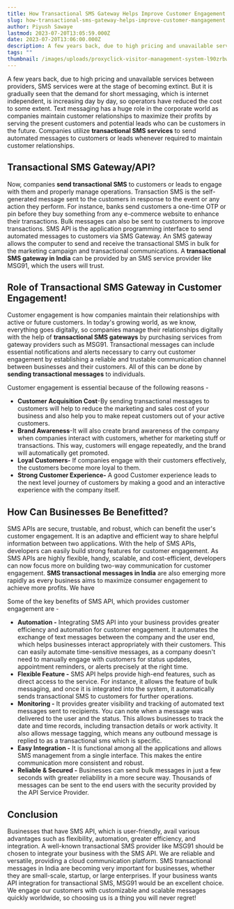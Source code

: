 ```yaml
---
title: How Transactional SMS Gateway Helps Improve Customer Engagement
slug: how-transactional-sms-gateway-helps-improve-customer-mangagement
author: Piyush Sawaye
lastmod: 2023-07-20T13:05:59.000Z
date: 2023-07-20T13:06:00.000Z
description: A few years back, due to high pricing and unavailable services between providers, SMS services were at the stage of becoming extinct. But it is gradually seen that the demand for short messaging, which is internet independent, is increasing day by day, so operators have reduced the cost to some extent. Text messaging has a huge role in the corporate world as companies maintain customer relationships to maximize their profits by serving the present customers and potential leads who can be customers in the future. Companies utilize transactional SMS services to send automated messages to customers or leads whenever required to maintain customer relationships.
tags: ""
thumbnail: /images/uploads/proxyclick-visitor-management-system-l90zrbwvcoe-unsplash.jpg
---
```


A few years back, due to high pricing and unavailable services between providers, SMS services were at the stage of becoming extinct. But it is gradually seen that the demand for short messaging, which is internet independent, is increasing day by day, so operators have reduced the cost to some extent. Text messaging has a huge role in the corporate world as companies maintain customer relationships to maximize their profits by serving the present customers and potential leads who can be customers in the future. Companies utilize **transactional SMS services** to send automated messages to customers or leads whenever required to maintain customer relationships.

**Transactional SMS Gateway/API?**
----------------------------------

Now, companies **send transactional SMS** to customers or leads to engage with them and properly manage operations. Transaction SMS is the self-generated message sent to the customers in response to the event or any action they perform. For instance, banks send customers a one-time OTP or pin before they buy something from any e-commerce website to enhance their transactions. Bulk messages can also be sent to customers to improve transactions. SMS API is the application programming interface to send automated messages to customers via SMS Gateway. An SMS gateway allows the computer to send and receive the transactional SMS in bulk for the marketing campaign and transactional communications. A **transactional SMS gateway in India** can be provided by an SMS service provider like MSG91, which the users will trust.

**Role of Transactional SMS Gateway in Customer Engagement!**
-------------------------------------------------------------

Customer engagement is how companies maintain their relationships with active or future customers. In today's growing world, as we know, everything goes digitally, so companies manage their relationships digitally with the help of **transactional SMS gateways** by purchasing services from gateway providers such as MSG91. Transactional messages can include essential notifications and alerts necessary to carry out customer engagement by establishing a reliable and trustable communication channel between businesses and their customers. All of this can be done by **sending transactional messages** to individuals.

Customer engagement is essential because of the following reasons -

* **Customer Acquisition Cost**-By sending transactional messages to customers will help to reduce the marketing and sales cost of your business and also help you to make repeat customers out of your active customers.
* **Brand Awareness**-It will also create brand awareness of the company when companies interact with customers, whether for marketing stuff or transactions. This way, customers will engage repeatedly, and the brand will automatically get promoted.
* **Loyal Customers-** If companies engage with their customers effectively, the customers become more loyal to them.
* **Strong Customer Experience-** A good Customer experience leads to the next level journey of customers by making a good and an interactive experience with the company itself.

**How Can Businesses Be Benefitted?**
-------------------------------------

SMS APIs are secure, trustable, and robust, which can benefit the user's customer engagement. It is an adaptive and efficient way to share helpful information between two applications. With the help of SMS APIs, developers can easily build strong features for customer engagement. As SMS APIs are highly flexible, handy, scalable, and cost-efficient, developers can now focus more on building two-way communication for customer engagement. **SMS transactional messages in India** are also emerging more rapidly as every business aims to maximize consumer engagement to achieve more profits. We have

Some of the key benefits of SMS API, which provides customer engagement are -

* **Automation -** Integrating SMS API into your business provides greater efficiency and automation for customer engagement. It automates the exchange of text messages between the company and the user end, which helps businesses interact appropriately with their customers. This can easily automate time-sensitive messages, as a company doesn't need to manually engage with customers for status updates, appointment reminders, or alerts precisely at the right time.
* **Flexible Feature -** SMS API helps provide high-end features, such as direct access to the service. For instance, it allows the feature of bulk messaging, and once it is integrated into the system, it automatically sends transactional SMS to customers for further operations.
* **Monitoring -** It provides greater visibility and tracking of automated text messages sent to recipients. You can note when a message was delivered to the user and the status. This allows businesses to track the date and time records, including transaction details or work activity. It also allows message tagging, which means any outbound message is replied to as a transactional sms which is specific.
* **Easy Integration -** It is functional among all the applications and allows SMS management from a single interface. This makes the entire communication more consistent and robust.
* **Reliable & Secured -** Businesses can send bulk messages in just a few seconds with greater reliability in a more secure way. Thousands of messages can be sent to the end users with the security provided by the API Service Provider.

**Conclusion**
--------------

Businesses that have SMS API, which is user-friendly, avail various advantages such as flexibility, automation, greater efficiency, and integration. A well-known transactional SMS provider like MSG91 should be chosen to integrate your business with the SMS API. We are reliable and versatile, providing a cloud communication platform. SMS transactional messages in India are becoming very important for businesses, whether they are small-scale, startup, or large enterprises. If your business wants API integration for transactional SMS, MSG91 would be an excellent choice. We engage our customers with customizable and scalable messages quickly worldwide, so choosing us is a thing you will never regret!

